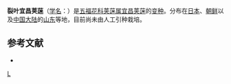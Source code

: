 {{Infraspeciesbox
| genus = Viburnum 
| species = erosum
| varietas = taquetii
| authority = (Lévl.) Rehd.
}}

'''裂叶宜昌荚蒾'''（[[学名|学名]]：{{lang|la|''Viburnum erosum'' var. ''taquetii''}}）是[[五福花科|五福花科]][[荚蒾属|荚蒾属]][[宜昌荚蒾|宜昌荚蒾]]的[[变种|变种]]。分布在[[日本|日本]]、[[朝鲜|朝鲜]]以及[[中国大陆|中国大陆]]的[[山东|山东]]等地，目前尚未由人工引种栽培。

== 参考文献 ==
<div class="references-small">
* {{cite web| url =http://www.bioinfo.cn/db05/KmzwSpecies.php?action=view&id=24319| title =裂叶宜昌荚蒾| work =《中国高等植物数据库全库》| publisher =中国科学院微生物研究所| author =昆明植物研究所| accessdate =2009-02-25| deadurl =yes| archiveurl =https://web.archive.org/web/20160305043124/http://www.bioinfo.cn/db05/KmzwSpecies.php?action=view&id=24319| archivedate =2016-03-05| df =}}
</div>

{{taxonbar}}

[[Category:荚蒾属|L]]